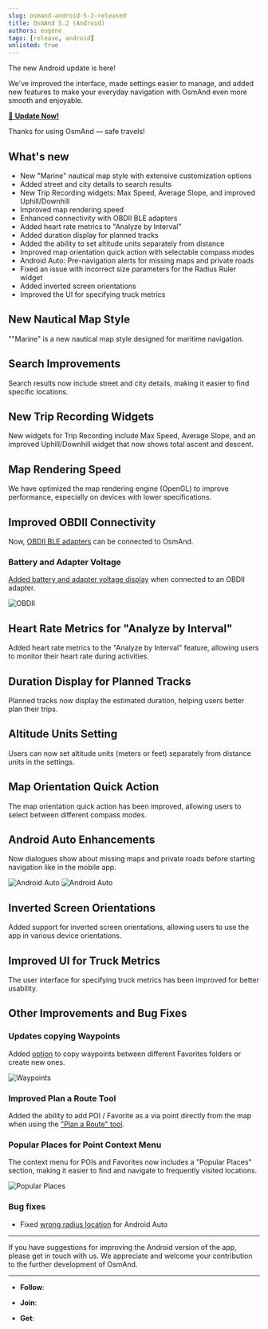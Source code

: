 ```yaml
---
slug: osmand-android-5-2-released
title: OsmAnd 5.2 (Android)
authors: eugene
tags: [release, android]
unlisted: true
---
```



The new Android update is here! 

We've improved the interface, made settings easier to manage, and added new features to make your everyday navigation with OsmAnd even more smooth and enjoyable.



[🔄   **Update Now!**](https://play.google.com/store/apps/dev?id=8483587772816822023)

Thanks for using OsmAnd — safe travels! 


<!--truncate-->


## What's new

- New "Marine" nautical map style with extensive customization options
- Added street and city details to search results
- New Trip Recording widgets: Max Speed, Average Slope, and improved Uphill/Downhill
- Improved map rendering speed
- Enhanced connectivity with OBDII BLE adapters
- Added heart rate metrics to "Analyze by Interval"
- Added duration display for planned tracks
- Added the ability to set altitude units separately from distance 
- Improved map orientation quick action with selectable compass modes
- Android Auto: Pre-navigation alerts for missing maps and private roads
- Fixed an issue with incorrect size parameters for the Radius Ruler widget
- Added inverted screen orientations
- Improved the UI for specifying truck metrics


## New Nautical Map Style

""Marine" is a new nautical map style designed for maritime navigation. 

## Search Improvements

Search results now include street and city details, making it easier to find specific locations.

## New Trip Recording Widgets

New widgets for Trip Recording include Max Speed, Average Slope, and an improved Uphill/Downhill widget that now shows total ascent and descent.

## Map Rendering Speed

We have optimized the map rendering engine (OpenGL) to improve performance, especially on devices with lower specifications.

## Improved OBDII Connectivity

Now, [OBDII BLE adapters](https://github.com/osmandapp/OsmAnd/issues/21441) can be connected to OsmAnd.

### Battery and Adapter Voltage

[Added battery and adapter voltage display](https://github.com/osmandapp/OsmAnd/issues/23196) when connected to an OBDII adapter.

![OBDII](./img/obd.png)


## Heart Rate Metrics for "Analyze by Interval"

Added heart rate metrics to the "Analyze by Interval" feature, allowing users to monitor their heart rate during activities.

## Duration Display for Planned Tracks

Planned tracks now display the estimated duration, helping users better plan their trips.

## Altitude Units Setting

Users can now set altitude units (meters or feet) separately from distance units in the settings.

## Map Orientation Quick Action

The map orientation quick action has been improved, allowing users to select between different compass modes.

## Android Auto Enhancements

Now dialogues show about missing maps and private roads before starting navigation like in the mobile app.

![Android Auto](./img/aa1.png) ![Android Auto](./img/aa2.png)

## Inverted Screen Orientations

Added support for inverted screen orientations, allowing users to use the app in various device orientations.

## Improved UI for Truck Metrics

The user interface for specifying truck metrics has been improved for better usability.

## Other Improvements and Bug Fixes

### Updates copying Waypoints

Added [option](https://osmand.net/docs/user/map/tracks/track-context-menu?current-os=android#actions-with-groups) to copy waypoints between different Favorites folders or create new ones.

![Waypoints](./img/waypoints.png)

### Improved Plan a Route Tool

Added the ability to add POI / Favorite as a via point directly from the map when using the ["Plan a Route" tool](https://osmand.net/docs/user/plan-route/create-route).

### Popular Places for Point Context Menu

The context menu for POIs and Favorites now includes a "Popular Places" section, making it easier to find and navigate to frequently visited locations.

![Popular Places](./img/popular_places.png)

### Bug fixes


- Fixed [wrong radius location](https://github.com/osmandapp/OsmAnd/issues/23302) for Android Auto

<!--

- Fixed issue with [Plugin "Trip recording"](https://github.com/osmandapp/OsmAnd/issues/23027): "Auto-split recordings after gap" parameter disabled

-->

_______________________

If you have suggestions for improving the Android version of the app, please get in touch with us. We appreciate and welcome your contribution to the further development of OsmAnd.

__________________________________________________________

- **Follow**: <LinksSocial/>  

- **Join**: <LinksTelegram/>  

- **Get**: &nbsp;<AndroidStore/>